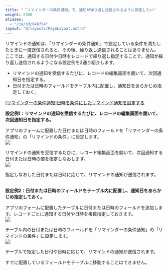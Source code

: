 ```yaml
---
title: "「リマインダーの条件通知」で、通知が繰り返し送信されるように設定したい"
weight: 2300
aliases:
  - "/ja/id/040754"
layout: "@/layouts/PageLayout.astro"
---
```




リマインドの通知は、「リマインダーの条件通知」で設定している条件を満たしたときに一度送信されると、その後、繰り返し送信されることはありません。  
ここでは、通知する日付や日時をレコードで繰り返し指定することで、通知が繰り返し送信されるようになる設定例を2通り紹介します。

* リマインドの通知を受信するたびに、レコードの編集画面を開いて、次回通知日を指定する。
* 日付または日時のフィールドをテーブル内に配置し、通知日をあらかじめ指定しておく。

<Reference>

[[リマインダーの条件通知]日時を条件にしたリマインド通知を設定する](/k/ja/id/040564.html)

</Reference>

<b>設定例1：リマインドの通知を受信するたびに、レコードの編集画面を開いて、次回通知日を指定する。</b>  

アプリのフォームに配置した日付または日時のフィールドを「リマインダーの条件通知」の「リマインドの条件」に設定します。  
<Img src="/k/kintone/img-ja/reminder_repetition_01.png" alt=" " />

リマインドの通知を受信するたびに、レコード編集画面を開いて、次回通知する日付または日時の値を指定しなおします。  
<Img src="/k/kintone/img-ja/reminder_repetition_02.png" alt=" " />

指定しなおした日付または日時に応じて、リマインドの通知が送信されます。  
<br /> 

<b>設定例2：日付または日時のフィールドをテーブル内に配置し、通知日をあらかじめ指定しておく。</b>  

アプリのフォームに配置したテーブルに日付または日時のフィールドを追加します。レコードごとに通知する日付や日時を複数指定しておきます。  
<Img src="/k/kintone/img-ja/reminder_repetition_03.png" alt=" " />

テーブル内の日付または日時のフィールドを「リマインダーの条件通知」の「リマインドの条件」に設定します。  
<Img src="/k/kintone/img-ja/reminder_repetition_01.png" alt=" " />

テーブルで指定した日付や日時に応じて、リマインドの通知が送信されます。

<Note>

すでに配置しているフィールドをテーブルに移動することはできません。

</Note>
